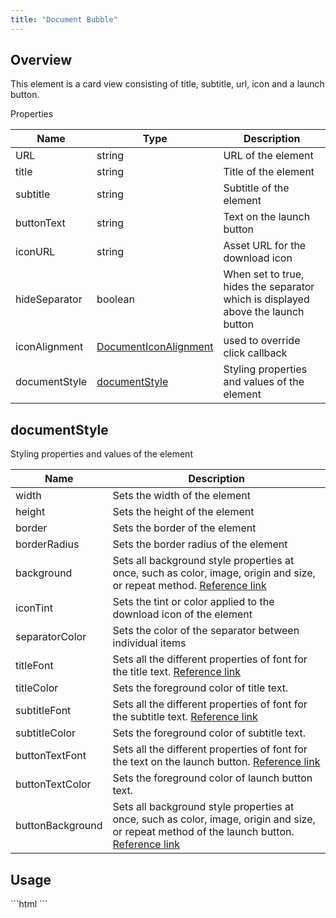```yaml
---
title: "Document Bubble"
---
```




## Overview

This element is a card view consisting of title, subtitle, url, icon and a launch button.

Properties

| Name          | Type                                                                 | Description                                                                      |
| ------------- | -------------------------------------------------------------------- | -------------------------------------------------------------------------------- |
| URL           | string                                                               | URL of the element                                                               |
| title         | string                                                               | Title of the element                                                             |
| subtitle      | string                                                               | Subtitle of the element                                                          |
| buttonText    | string                                                               | Text on the launch button                                                        |
| iconURL       | string                                                               | Asset URL for the download icon                                                  |
| hideSeparator | boolean                                                              | When set to true, hides the separator which is displayed above the launch button |
| iconAlignment | [DocumentIconAlignment](/docs/web-shared/documenticonalignment)      | used to override click callback                                                  |
| documentStyle | [documentStyle](/docs/ui-kit/react/v4/document-bubble#documentstyle) | Styling properties and values of the element                                     |

## documentStyle

Styling properties and values of the element

| Name             | Description                                                                                                                                                                                               |
| ---------------- | --------------------------------------------------------------------------------------------------------------------------------------------------------------------------------------------------------- |
| width            | Sets the width of the element                                                                                                                                                                             |
| height           | Sets the height of the element                                                                                                                                                                            |
| border           | Sets the border of the element                                                                                                                                                                            |
| borderRadius     | Sets the border radius of the element                                                                                                                                                                     |
| background       | Sets all background style properties at once, such as color, image, origin and size, or repeat method. [Reference link](https://developer.mozilla.org/en-US/docs/Web/CSS/background)                      |
| iconTint         | Sets the tint or color applied to the download icon of the element                                                                                                                                        |
| separatorColor   | Sets the color of the separator between individual items                                                                                                                                                  |
| titleFont        | Sets all the different properties of font for the title text. [Reference link](https://developer.mozilla.org/en-US/docs/Web/CSS/font)                                                                     |
| titleColor       | Sets the foreground color of title text.                                                                                                                                                                  |
| subtitleFont     | Sets all the different properties of font for the subtitle text. [Reference link](https://developer.mozilla.org/en-US/docs/Web/CSS/font)                                                                  |
| subtitleColor    | Sets the foreground color of subtitle text.                                                                                                                                                               |
| buttonTextFont   | Sets all the different properties of font for the text on the launch button. [Reference link](https://developer.mozilla.org/en-US/docs/Web/CSS/font)                                                      |
| buttonTextColor  | Sets the foreground color of launch button text.                                                                                                                                                          |
| buttonBackground | Sets all background style properties at once, such as color, image, origin and size, or repeat method of the launch button. [Reference link](https://developer.mozilla.org/en-US/docs/Web/CSS/background) |

## Usage

<Tabs>
<Tab title="HTML">
```html
<cometchat-document-bubble
   title={"Your Title"}
   URL={"URL"}
></cometchat-document-bubble>
```

</Tab>

</Tabs>
